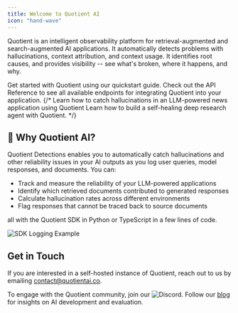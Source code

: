 ```yaml
---
title: Welcome to Quotient AI
icon: "hand-wave"
---
```


Quotient is an intelligent observability platform for retrieval-augmented and search-augmented AI applications. It automatically detects problems with hallucinations, context attribution, and context usage. It identifies root causes, and provides visibility -- see what's broken, where it happens, and why.

<CardGroup cols={2}>
  <Card title="Quickstart" icon="play" href="/main/quickstart">
    Get started with Quotient using our quickstart guide.
  </Card>
  <Card title="API Reference" icon="webhook" href="/api-reference">
    Check out the API Reference to see all available endpoints for integrating Quotient into your application.
  </Card>
  {/* <Card title="Catch Hallucinations in News Aggregators" icon="user-doctor" href="/examples/job-board">
    Learn how to catch hallucinations in an LLM-powered news application using Quotient
  </Card>
  <Card title="Build a Self-Healing Deep Research Agent" icon="cart-shopping" href="/examples/ecommerce">
    Learn how to build a self-healing deep research agent with Quotient.
  </Card> */}
</CardGroup>

## 🧠 Why Quotient AI?

Quotient Detections enables you to automatically catch hallucinations and other reliability issues in your AI outputs as you log user queries, model responses, and documents. You can:

- Track and measure the reliability of your LLM-powered applications
- Identify which retrieved documents contributed to generated responses
- Calculate hallucination rates across different environments
- Flag responses that cannot be traced back to source documents

all with the Quotient SDK in Python or TypeScript in a few lines of code.

![SDK Logging Example](../assets/sdk-logging.png)

## Get in Touch
If you are interested in a self-hosted instance of Quotient, reach out to us by emailing contact@quotientai.co.

To engage with the Quotient community, join our ![Discord](https://discord.gg/YeJzANpntv). Follow our [blog](https://www.quotientai.co/blog-index) for insights on AI development and evaluation.


